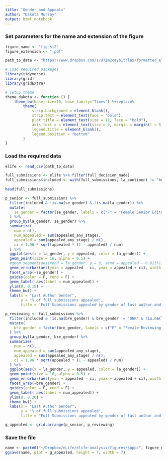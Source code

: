 ```yaml
---
title: "Gender and Appeals"
author: "Dakota Murray"
output: html_notebook
---
```


### Set parameters for the name and extension of the figure
```r
figure_name <- "fig_si2"
figure_extension <- ".pdf"

path_to_data <- "https://www.dropbox.com/s/97im2cayb1trlax/formatted_elife.csv?dl=1"
```

```r
# Load required packages
library(tidyverse)
library(grid)
library(gridExtra)

# setup theme
theme_dakota <- function () { 
    theme_bw(base_size=10, base_family="Times") %+replace% 
        theme(
            strip.background = element_blank(),
            strip.text = element_text(face = "bold"),
            plot.title = element_text(size = 11, face = "bold"),
            axis.text.x = element_text(size = 9, margin = margin(t = 5, b = 5)),
            legend.title = element_blank(),
            legend.position = "bottom"
        )
}
```

### Load the required data
```r
elife <- read_csv(path_to_data)

full_submissions <- elife %>% filter(full_decision_made)
full_submissions$included <- with(full_submissions, la_continent != "Antarctica" & fa_continent != "Antarctica" & !is.na(la_gender) & la_gender != "UNK" & composition != "Uncertain" & !is.na(la_reviewer_dist) & !is.na(la_reviewer_dist_zero) & !is.na(la_institution_rank) & !is.na(la_continent) & !is.na(fa_gender))
  
head(full_submissions)
```


```r
p_senior <- full_submissions %>%
  filter(included & !is.na(se_gender) & !is.na(la_gender)) %>%
  mutate(
    se_gender = factor(se_gender, labels = c("F" = "Female Senior Editor", "M" = "Male Senior Editor"))
  ) %>%
  group_by(la_gender, se_gender) %>%
  summarize(
    num = n(),
    num_appealed = sum(appealed_any_stage),
    appealed = sum(appealed_any_stage) / n(),
    ci = 1.96 * sqrt(appealed * (1 - appealed) / num)
  ) %>%
  ggplot(aes(x = la_gender, y = appealed, color = la_gender)) + 
  geom_point(size = 16, alpha = 0.5) +
  #geom_segment(aes(xend = la_gender, y = 0, yend = appealed - 0.0135)) +
  geom_errorbar(aes(ymin = appealed - ci, ymax = appealed + ci), width = 0.3) +
  facet_wrap(~se_gender) +
  guides(color = F, xend = F) +
  geom_label( aes(label = num_appealed)) +
  ylim(0, 0.15) +
  theme_bw() +
  labs(x = "Last Author Gender",
       y = "% of full submissions appealed",
       title = "Full Submissions appealed by gender of last author and senior editor")

p_reviewing <- full_submissions %>%
  filter(included & !is.na(bre_gender) & bre_gender != "UNK" & !is.na(la_gender)) %>%
  mutate(
    bre_gender = factor(bre_gender, labels = c("F" = "Female Reviewing Editor", "M" = "Male Reviewing Editor"))
  ) %>%
  group_by(la_gender, bre_gender) %>%
  summarize(
    num = n(),
    num_appealed = sum(appealed_any_stage),
    appealed = sum(appealed_any_stage) / n(),
    ci = 1.96 * sqrt(appealed * (1 - appealed) / num)
  ) %>%
  ggplot(aes(x = la_gender, y = appealed, color = la_gender)) + 
  geom_point(size = 16, alpha = 0.5) +
  geom_errorbar(aes(ymin = appealed - ci, ymax = appealed + ci), width = 0.3) +
  facet_wrap(~bre_gender) +
  guides(color = F, xend = F) +
  geom_label( aes(label = num_appealed)) +
  ylim(0, 0.20) +
  theme_bw() +
  labs(x = "Last Author Gender",
       y = "% of full submissions appealed",
       title = "Full Submissions appealed by gender of last author and reviewing editor")

g_appealed <- grid.arrange(p_senior, p_reviewing)
```


### Save the file
```r
name <- paste0("~/Dropbox/eLife/elife-analysis/figures/supp/", figure_name, figure_extension)
ggsave(name, plot = g_appealed, height = 7, width = 7)
```
